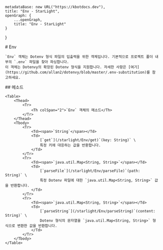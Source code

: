 
    metadataBase: new URL("https://kbotdocs.dev"),
    title: "Env - StarLight",
    openGraph: {
        ...openGraph,
        title: "Env - StarLight"
    }
}

<Section>
    # Env

    `Env` 객체는 Dotenv 형식 파일의 입출력을 위한 객체입니다. 기본적으로 프로젝트 폴더 내부의 `.env` 파일을 찾아 파싱합니다.
    이 객체는 Dotenvy의 확장된 Dotenv 형식을 지원합니다. 자세한 사항은 [여기](https://github.com/allan2/dotenvy/blob/master/.env-substitution)를 참고하세요.
</Section>
<Section>
    ## 메소드

    <Table>
        <Thead>
            <Tr>
                <Th colSpan="2">`Env` 객체의 메소드</Th>
            </Tr>
        </Thead>
        <Tbody>
            <Tr>
                <Td><span>`String`</span></Td>
                <Td>
                    [`get`](/starlight/Env/get)`(key: String)` \
                    특정 키에 대응하는 값을 반환합니다.
                </Td>
            </Tr>
            <Tr>
                <Td><span>`java.util.Map<String, String>`</span></Td>
                <Td>
                    [`parseFile`](/starlight/Env/parseFile)`(path: String)` \
                    특정 Dotenv 파일에 대한 `java.util.Map<String, String>` 값을 반환합니다.
                </Td>
            </Tr>
            <Tr>
                <Td><span>`java.util.Map<String, String>`</span></Td>
                <Td>
                    [`parseString`](/starlight/Env/parseString)`(content: String)` \
                    Dotenv 형식의 문자열을 `java.util.Map<String, String>` 형식으로 변환한 값을 반환합니다.
                </Td>
            </Tr>
        </Tbody>
    </Table>
</Section>